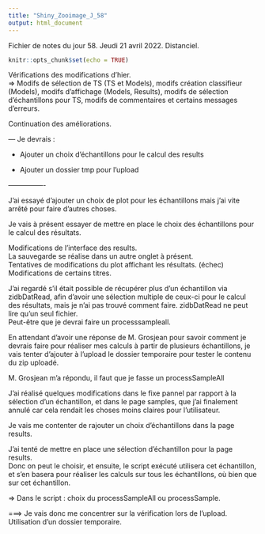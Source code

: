 ```yaml
---
title: "Shiny_Zooimage_J_58"
output: html_document
---
```


Fichier de notes du jour 58. Jeudi 21 avril 2022. Distanciel.

```r
knitr::opts_chunk$set(echo = TRUE)
```

Vérifications des modifications d'hier. \
=> Modifs de sélection de TS (TS et Models), modifs création classifieur (Models), modifs d'affichage (Models, Results), modifs de sélection d'échantillons pour TS, modifs de commentaires et certains messages d'erreurs. \

Continuation des améliorations. \

--- Je devrais : \

 - Ajouter un choix d'échantillons pour le calcul des results
 
 - Ajouter un dossier tmp pour l'upload

---------------- \

J'ai essayé d'ajouter un choix de plot pour les échantillons mais j'ai vite arrêté pour faire d'autres choses. \

Je vais à présent essayer de mettre en place le choix des échantillons pour le calcul des résultats. \

Modifications de l'interface des results. \
La sauvegarde se réalise dans un autre onglet à présent. \
Tentatives de modifications du plot affichant les résultats. (échec) \
Modifications de certains titres. \

J'ai regardé s'il était possible de récupérer plus d'un échantillon via zidbDatRead, afin d'avoir une sélection multiple de ceux-ci pour le calcul des résultats, mais je n'ai pas trouvé comment faire. zidbDatRead ne peut lire qu'un seul fichier. \
Peut-être que je devrai faire un processsampleall. \

En attendant d'avoir une réponse de M. Grosjean pour savoir comment je devrais faire pour réaliser mes calculs à partir de plusieurs échantillons, je vais tenter d'ajouter à l'upload le dossier temporaire pour tester le contenu du zip uploadé. \

M. Grosjean m'a répondu, il faut que je fasse un processSampleAll \

J'ai réalisé quelques modifications dans le fixe pannel par rapport à la sélection d'un échantillon, et dans le page samples, que j'ai finalement annulé car cela rendait les choses moins claires pour l'utilisateur. \

Je vais me contenter de rajouter un choix d'échantillons dans la page results. \

J'ai tenté de mettre en place une sélection d'échantillon pour la page results. \
Donc on peut le choisir, et ensuite, le script exécuté utilisera cet échantillon, et s'en basera pour réaliser les calculs sur tous les échantillons, où bien que sur cet échantillon. \

=> Dans le script : choix du processSampleAll ou processSample. \


===> Je vais donc me concentrer sur la vérification lors de l'upload. \
Utilisation d'un dossier temporaire. \
